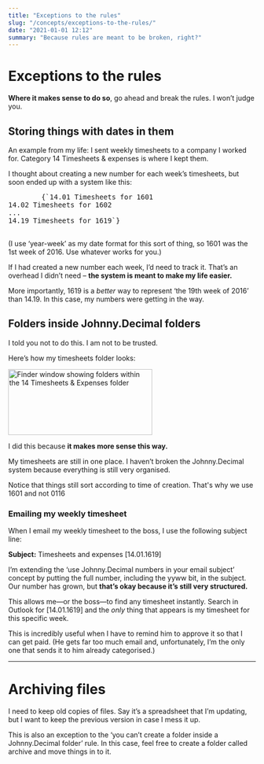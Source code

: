 ```yaml
---
title: "Exceptions to the rules"
slug: "/concepts/exceptions-to-the-rules/"
date: "2021-01-01 12:12"
summary: "Because rules are meant to be broken, right?"
---
```



# Exceptions to the rules

**Where it makes sense to do so**, go ahead and break the rules. I won’t judge you.

## Storing things with dates in them

An example from my life: I sent weekly timesheets to a company I worked for. Category <JD>14 Timesheets &amp; expenses</JD> is where I kept them.

I thought about creating a new number for each week’s timesheets, but soon ended up with a system like this:

<div className="mb-4 mr-6">
	<pre className="jd-block">
		{`14.01 Timesheets for 1601
14.02 Timesheets for 1602
...
14.19 Timesheets for 1619`}
	</pre>
</div>

(I use ‘year-week’ as my date format for this sort of thing, so <span className="jd-inline not-italic">1601</span> was the 1st week of 2016. Use whatever works for you.)

If I had created a new number each week, I’d need to <Link to="/concepts/tracking-your-numbers/">track it</Link>. That’s an overhead I didn’t need – **the system is meant to make my life easier.**

More importantly, <JD>1619</JD> is a _better_ way to represent ‘the 19th week of 2016’ than <JD>14.19</JD>. In this case, my numbers were getting in the way.

## Folders inside Johnny.Decimal folders

I told you not to do this. I am not to be trusted.

Here’s how my timesheets folder looks:

<img
	src={finder_14_timesheets_and_expenses}
	alt="Finder window showing folders within the 14 Timesheets & Expenses folder"
	width="293"
	height="134"
	className="screenshot mb-4"
/>

I did this because **it makes more sense this way.**

My timesheets are still in one place. I haven’t broken the Johnny.Decimal system because everything is still very organised.

Notice that things still sort according to time of creation. That's why we use <JD>1601</JD> and not <JD>0116</JD>

### Emailing my weekly timesheet

When I email my weekly timesheet to the boss, I use the following subject line:

<div className="emailSubject mr-2 sm:mr-6 inline-block">
	<strong>Subject:</strong> Timesheets and expenses [14.01.1619]
</div>

I’m extending the ‘<Link to="/concepts/managing-email/">use Johnny.Decimal numbers in your email subject</Link>’ concept by putting the full number, including the <JD>yyww</JD> bit, in the subject. Our number has grown, but **that’s okay because it’s still very structured.**

This allows me—or the boss—to find any timesheet instantly. Search in Outlook for <JD>[14.01.1619]</JD> and the _only_ thing that appears is my timesheet for this specific week.

This is incredibly useful when I have to remind him to approve it so that I can get paid. (He gets far too much email and, unfortunately, I’m the only one that sends it to him already categorised.)

---

# Archiving files

I need to keep old copies of files. Say it’s a spreadsheet that I’m updating, but I want to keep the previous version in case I mess it up.

This is also an exception to the ‘you can’t create a folder inside a Johnny.Decimal folder’ rule. In this case, feel free to create a folder called <JD>archive</JD> and move things in to it.

<Navigation
	backURL="/concepts/working-at-the-terminal"
	backTitle="Working at the terminal"
	nextURL={null}
	nextTitle={null}
/>
